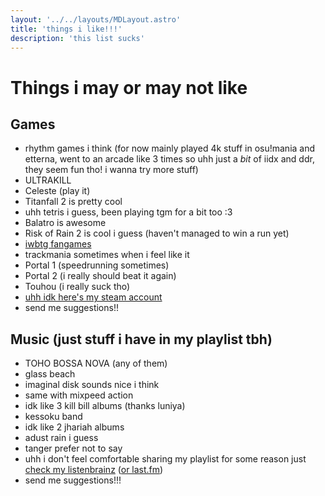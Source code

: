 ```yaml
---
layout: '../../layouts/MDLayout.astro'
title: 'things i like!!!'
description: 'this list sucks'
---
```

# Things i may or may not like
## Games
- rhythm games i think (for now mainly played 4k stuff in osu!mania and etterna, went to an arcade like 3 times so uhh just a _bit_ of iidx and ddr, they seem fun tho! i wanna try more stuff)
- ULTRAKILL
- Celeste (play it)
- Titanfall 2 is pretty cool
- uhh tetris i guess, been playing tgm for a bit too :3
- Balatro is awesome
- Risk of Rain 2 is cool i guess (haven't managed to win a run yet)
- [iwbtg fangames](https://delicious-fruit.com)
- trackmania sometimes when i feel like it
- Portal 1 (speedrunning sometimes)
- Portal 2 (i really should beat it again)
- Touhou (i really suck tho)
- [uhh idk here's my steam account](https://steamcommunity.com/id/gentoo-linux/games/?tab=all)
- send me suggestions!!

## Music (just stuff i have in my playlist tbh)
- TOHO BOSSA NOVA (any of them)
- glass beach
- imaginal disk sounds nice i think
- same with mixpeed action
- idk like 3 kill bill albums (thanks luniya)
- kessoku band
- idk like 2 jhariah albums
- adust rain i guess
- tanger prefer not to say
- uhh i don't feel comfortable sharing my playlist for some reason just [check my listenbrainz](https://listenbrainz.org/user/benjae/) ([or last.fm](https://last.fm/user/benjae_))
- send me suggestions!!!
